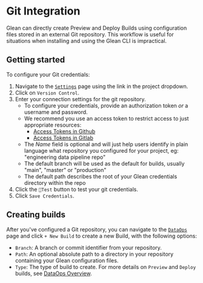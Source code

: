 # Git Integration

Glean can directly create Preview and Deploy Builds using configuration files stored in an external Git repository.
This workflow is useful for situations when installing and using the Glean CLI is impractical.

## Getting started

To configure your Git credentials:

1. Navigate to the [`Settings`](https://glean.io/app/p/settings#access_keys) page using the link in the project dropdown.
2. Click on `Version Control`.
3. Enter your connection settings for the git repository.
   - To configure your credentials, provide an authorization token _or_ a username and password.
   - We recommend you use an access token to restrict access to just appropriate resources:
     - [Access Tokens in Github](https://docs.github.com/en/free-pro-team@latest/github/authenticating-to-github/creating-a-personal-access-token)
     - [Access Tokens in Gitlab](https://docs.gitlab.com/ee/user/profile/personal_access_tokens.html)
   - The _Name_ field is optional and will just help users identify in plain language what repository you configured for your project, eg: "engineering data pipeline repo"
   - The default branch will be used as the default for builds, usually "main", "master" or "production"
   - The default path describes the root of your Glean credentials directory within the repo
4. Click the `🗼Test` button to test your git credentials.
5. Click `Save Credentials`.

## Creating builds

After you've configured a Git repository, you can navigate to the [`DataOps`](https://glean.io/app/p/data-ops) page and click `+ New Build` to create a new Build, with the following options:

- `Branch`: A branch or commit identifier from your repository.
- `Path`: An optional absolute path to a directory in your repository containing your Glean configuration files.
- `Type`: The type of build to create. For more details on `Preview` and `Deploy` builds, see [DataOps Overview](/docs/data-ops).
